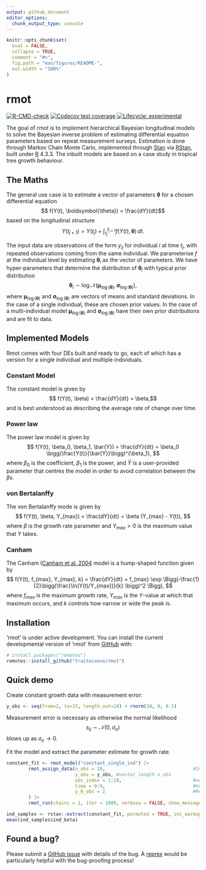 ```yaml
---
output: github_document
editor_options: 
  chunk_output_type: console
---
```


<!-- README.md is generated from README.Rmd. Please edit that file -->

```r
knitr::opts_chunk$set(
  eval = FALSE,
  collapse = TRUE,
  comment = "#>",
  fig.path = "man/figures/README-",
  out.width = "100%"
)
```

# rmot

<!-- badges: start -->
[![R-CMD-check](https://github.com/traitecoevo/rmot/actions/workflows/R-CMD-check.yaml/badge.svg)](https://github.com/traitecoevo/rmot/actions/workflows/R-CMD-check.yaml)
[![Codecov test coverage](https://codecov.io/gh/traitecoevo/rmot/branch/master/graph/badge.svg)](https://app.codecov.io/gh/traitecoevo/rmot?branch=master)
[![Lifecycle: experimental](https://img.shields.io/badge/lifecycle-experimental-orange.svg)](https://lifecycle.r-lib.org/articles/stages.html#experimental)
<!-- badges: end -->

The goal of rmot is to implement hierarchical Bayesian longitudinal models to solve the Bayesian inverse problem of estimating differential equation parameters based on repeat measurement surveys. Estimation is done through Markov Chain Monte Carlo, implemented through [Stan](https://mc-stan.org/) via [RStan](https://mc-stan.org/users/interfaces/rstan), built under [R](https://cran.r-project.org/) 4.3.3. The inbuilt models are based on a case study in tropical tree growth behaviour.

## The Maths 
The general use case is to estimate a vector of parameters $\boldsymbol{\theta}$ for a chosen differential equation
$$ f(Y(t), \boldsymbol{\theta}) = \frac{dY}{dt}$$
based on the longitudinal structure
$$ Y(t_{j+1}) = Y(t_j) + \int_{t_j}^{t_{j+1}}f(Y(t), \boldsymbol{\theta})\,dt.
$$

The input data are observations of the form $y_{ij}$ for individual $i$ at time $t_j$, with repeated observations coming from the same individual. We parameterise $f$ at the individual level by estimating $\boldsymbol{\theta}_i$ as the vector of parameters. We have hyper-parameters that determine the distribution of $\boldsymbol{\theta}_i$ with typical prior distribution
$$\boldsymbol{\theta}_i \sim \log \mathcal{N}(\boldsymbol{\mu}_{\log(\boldsymbol{\theta})}, \boldsymbol{\sigma}_{\log(\boldsymbol{\theta})}),
$$
where $\boldsymbol{\mu}_{\log(\boldsymbol{\theta})}$ and $\boldsymbol{\sigma}_{\log(\boldsymbol{\theta})}$ are vectors of means and standard deviations. In the case of a single individual, these are chosen prior values. In the case of a multi-individual model $\boldsymbol{\mu}_{\log(\boldsymbol{\theta})}$ and $\boldsymbol{\sigma}_{\log(\boldsymbol{\theta})}$ have their own prior distributions and are fit to data.

## Implemented Models
Rmot comes with four DEs built and ready to go, each of which has a version for a single individual and multiple individuals.

### Constant Model
The constant model is given by 
$$ f(Y(t), \beta) = \frac{dY}{dt} = \beta,$$
and is best understood as describing the average rate of change over time.

### Power law
The power law model is given by 
$$ f(Y(t), \beta_0, \beta_1, \bar{Y}) = \frac{dY}{dt} = \beta_0 \bigg(\frac{Y(t)}{\bar{Y}}\bigg)^{\beta_1},
$$
where $\beta_0$ is the coefficient, $\beta_1$ is the power, and $\bar{Y}$ is a user-provided parameter that centres the model in order to avoid correlation between the $\beta$s.

### von Bertalanffy
The von Bertalanffy mode is given by
$$ f(Y(t), \beta, Y_{max}) = \frac{dY}{dt} = \beta (Y_{max} - Y(t)),
$$
where $\beta$ is the growth rate parameter and $Y_{max} > 0$ is the maximum value that $Y$ takes.

### Canham
The Canham ([Canham et al. 2004](https://doi.org/10.1890/1051-0761\(2006\)016[0540:NAOCTC]2.0.CO;2\)) model is a hump-shaped function given by
$$ f(Y(t), f_{max}, Y_{max}, k) = \frac{dY}{dt} = f_{max} \exp \Bigg(-\frac{1}{2}\bigg(\frac{\ln(Y(t)/Y_{max})}{k} \bigg)^2 \Bigg),	
$$
where $f_{max}$ is the maximum growth rate, $Y_{max}$ is the $Y$-value at which that maximum occurs, and $k$ controls how narrow or wide the peak is.

## 

## Installation

'rmot' is under active development. You can install the current developmental version of 'rmot' from [GitHub](https://github.com/) with:

``` r
# install.packages("remotes")
remotes::install_github("traitecoevo/rmot")
```

## Quick demo
Create constant growth data with measurement error:
```r
y_obs <- seq(from=2, to=15, length.out=10) + rnorm(10, 0, 0.1)
```
Measurement error is necessary as otherwise the normal likelihood 
$$s_{ij} \sim \mathcal{N}(0, \sigma_e)$$
blows up as $\sigma_e \to 0$.

Fit the model and extract the parameter estimate for growth rate.
```r
constant_fit <- rmot_model("constant_single_ind") |>
        rmot_assign_data(n_obs = 10,                                #Integer
                         y_obs = y_obs, #vector length n_obs
                         obs_index = 1:10,                          #vector length n_obs
                         time = 0:9,                                #Vector length n_obs
                         y_0_obs = 2                                #Real
        ) |>
        rmot_run(chains = 1, iter = 1000, verbose = FALSE, show_messages = FALSE)

ind_samples <- rstan::extract(constant_fit, permuted = TRUE, inc_warmup = FALSE)
mean(ind_samples$ind_beta)
```

## Found a bug? 

Please submit a [GitHub issue](https://github.com/traitecoevo/rmot/issues) with details of the bug. A [reprex](https://reprex.tidyverse.org/) would be particularly helpful with the bug-proofing process!  

